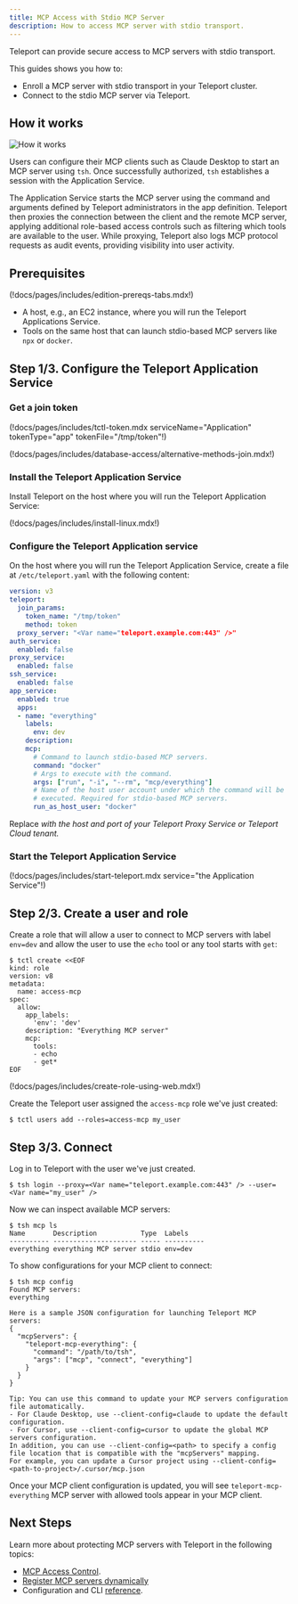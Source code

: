```yaml
---
title: MCP Access with Stdio MCP Server
description: How to access MCP server with stdio transport.
---
```


Teleport can provide secure access to MCP servers with stdio transport.

This guides shows you how to:

- Enroll a MCP server with stdio transport in your Teleport cluster.
- Connect to the stdio MCP server via Teleport.

## How it works

![How it works](../../../img/mcp-access/architecture-stdio.svg)

Users can configure their MCP clients such as Claude Desktop to start an MCP
server using `tsh`. Once successfully authorized, `tsh` establishes a session
with the Application Service.

The Application Service starts the MCP server using the command and arguments
defined by Teleport administrators in the app definition. Teleport then proxies
the connection between the client and the remote MCP server, applying additional
role-based access controls such as filtering which tools are available to the
user. While proxying, Teleport also logs MCP protocol requests as audit events,
providing visibility into user activity.

## Prerequisites

(!docs/pages/includes/edition-prereqs-tabs.mdx!)
- A host, e.g., an EC2 instance, where you will run the Teleport Applications
  Service.
- Tools on the same host that can launch stdio-based MCP servers like `npx`
  or `docker`.

## Step 1/3. Configure the Teleport Application Service

### Get a join token
(!docs/pages/includes/tctl-token.mdx serviceName="Application" tokenType="app" tokenFile="/tmp/token"!)

(!docs/pages/includes/database-access/alternative-methods-join.mdx!)

### Install the Teleport Application Service
Install Teleport on the host where you will run the Teleport Application Service:

(!docs/pages/includes/install-linux.mdx!)

### Configure the Teleport Application service

On the host where you will run the Teleport Application Service, create a file
at `/etc/teleport.yaml` with the following content:
```yaml
version: v3
teleport:
  join_params:
    token_name: "/tmp/token"
    method: token
  proxy_server: "<Var name="teleport.example.com:443" />"
auth_service:
  enabled: false
proxy_service:
  enabled: false
ssh_service:
  enabled: false
app_service:
  enabled: true
  apps:
  - name: "everything"
    labels:
      env: dev
    description:
    mcp:
      # Command to launch stdio-based MCP servers.
      command: "docker"
      # Args to execute with the command.
      args: ["run", "-i", "--rm", "mcp/everything"]
      # Name of the host user account under which the command will be
      # executed. Required for stdio-based MCP servers.
      run_as_host_user: "docker"
```

Replace <Var name="teleport.example.com:443" /> with the host and port of your Teleport Proxy
Service or Teleport Cloud tenant.

### Start the Teleport Application Service

(!docs/pages/includes/start-teleport.mdx service="the Application Service"!)

## Step 2/3. Create a user and role

Create a role that will allow a user to connect to MCP servers with label
`env=dev` and allow the user to use the `echo` tool or any tool starts with
`get`:

```code
$ tctl create <<EOF
kind: role
version: v8
metadata:
  name: access-mcp
spec:
  allow:
    app_labels:
      'env': 'dev'
    description: "Everything MCP server"
    mcp:
      tools:
      - echo
      - get*
EOF
```

(!docs/pages/includes/create-role-using-web.mdx!)

Create the Teleport user assigned the `access-mcp` role we've just created:

```code
$ tctl users add --roles=access-mcp my_user
```

## Step 3/3. Connect

Log in to Teleport with the user we've just created.

```code
$ tsh login --proxy=<Var name="teleport.example.com:443" /> --user=<Var name="my_user" />
```

Now we can inspect available MCP servers:

```code
$ tsh mcp ls
Name       Description           Type  Labels
---------- --------------------- ----- ----------
everything everything MCP server stdio env=dev
```

To show configurations for your MCP client to connect:

```code
$ tsh mcp config
Found MCP servers:
everything

Here is a sample JSON configuration for launching Teleport MCP servers:
{
  "mcpServers": {
    "teleport-mcp-everything": {
      "command": "/path/to/tsh",
      "args": ["mcp", "connect", "everything"]
    }
  }
}

Tip: You can use this command to update your MCP servers configuration file automatically.
- For Claude Desktop, use --client-config=claude to update the default configuration.
- For Cursor, use --client-config=cursor to update the global MCP servers configuration.
In addition, you can use --client-config=<path> to specify a config file location that is compatible with the "mcpServers" mapping.
For example, you can update a Cursor project using --client-config=<path-to-project>/.cursor/mcp.json
```

Once your MCP client configuration is updated, you will see
`teleport-mcp-everything` MCP server with allowed tools appear in your MCP client.

## Next Steps

Learn more about protecting MCP servers with Teleport in the following topics:

- [MCP Access Control](./rbac.mdx).
- [Register MCP servers dynamically](./dynamic-registration.mdx)
- Configuration and CLI [reference](../../reference/agent-services/mcp-access.mdx).
